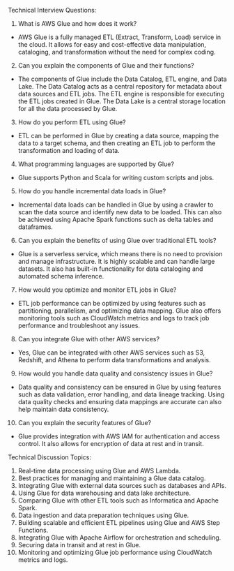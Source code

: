 

Technical Interview Questions:
1. What is AWS Glue and how does it work?
- AWS Glue is a fully managed ETL (Extract, Transform, Load) service in the cloud. It allows for easy and cost-effective data manipulation, cataloging, and transformation without the need for complex coding.

2. Can you explain the components of Glue and their functions?
- The components of Glue include the Data Catalog, ETL engine, and Data Lake. The Data Catalog acts as a central repository for metadata about data sources and ETL jobs. The ETL engine is responsible for executing the ETL jobs created in Glue. The Data Lake is a central storage location for all the data processed by Glue.

3. How do you perform ETL using Glue?
- ETL can be performed in Glue by creating a data source, mapping the data to a target schema, and then creating an ETL job to perform the transformation and loading of data.

4. What programming languages are supported by Glue?
- Glue supports Python and Scala for writing custom scripts and jobs.

5. How do you handle incremental data loads in Glue?
- Incremental data loads can be handled in Glue by using a crawler to scan the data source and identify new data to be loaded. This can also be achieved using Apache Spark functions such as delta tables and dataframes.

6. Can you explain the benefits of using Glue over traditional ETL tools?
- Glue is a serverless service, which means there is no need to provision and manage infrastructure. It is highly scalable and can handle large datasets. It also has built-in functionality for data cataloging and automated schema inference.

7. How would you optimize and monitor ETL jobs in Glue?
- ETL job performance can be optimized by using features such as partitioning, parallelism, and optimizing data mapping. Glue also offers monitoring tools such as CloudWatch metrics and logs to track job performance and troubleshoot any issues.

8. Can you integrate Glue with other AWS services?
- Yes, Glue can be integrated with other AWS services such as S3, Redshift, and Athena to perform data transformations and analysis.

9. How would you handle data quality and consistency issues in Glue?
- Data quality and consistency can be ensured in Glue by using features such as data validation, error handling, and data lineage tracking. Using data quality checks and ensuring data mappings are accurate can also help maintain data consistency.

10. Can you explain the security features of Glue?
- Glue provides integration with AWS IAM for authentication and access control. It also allows for encryption of data at rest and in transit.

Technical Discussion Topics:
1. Real-time data processing using Glue and AWS Lambda.
2. Best practices for managing and maintaining a Glue data catalog.
3. Integrating Glue with external data sources such as databases and APIs.
4. Using Glue for data warehousing and data lake architecture.
5. Comparing Glue with other ETL tools such as Informatica and Apache Spark.
6. Data ingestion and data preparation techniques using Glue.
7. Building scalable and efficient ETL pipelines using Glue and AWS Step Functions.
8. Integrating Glue with Apache Airflow for orchestration and scheduling.
9. Securing data in transit and at rest in Glue.
10. Monitoring and optimizing Glue job performance using CloudWatch metrics and logs.